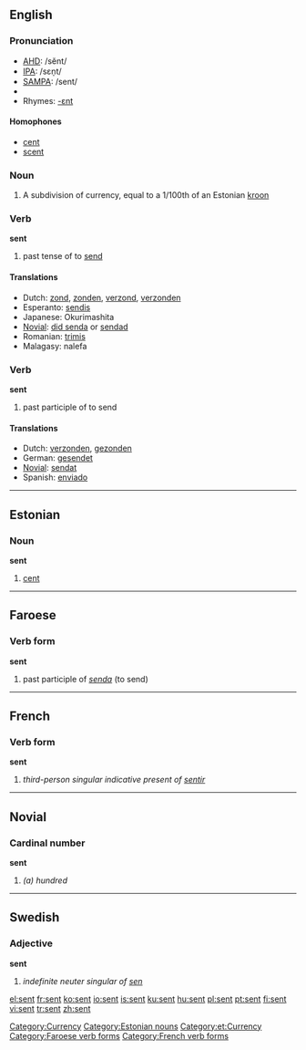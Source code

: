 ==English==

{{rank|themselves|half|certain|269|sent|keep|myself|morning}}

===Pronunciation===
* [[w:AHD|AHD]]: /sĕnt/
* [[w:IPA|IPA]]: /sɛn̩t/
* [[w:SAMPA|SAMPA]]: /sent/
*{{audio|en-us-sent.ogg|Audio (US)}}
* Rhymes: [[Rhymes:English:-ɛnt|-ɛnt]]

====Homophones====
*[[cent]]
*[[scent]]

===Noun===
{{en-noun|senti}}

# A subdivision of currency, equal to a 1/100th of an Estonian [[kroon]]
[[Category:Currency]]

===Verb===
'''sent'''

# past tense of to [[send]]

====Translations====
{{top}}
*Dutch: [[zond]], [[zonden]], [[verzond]], [[verzonden]]
*Esperanto: [[sendis]]
*Japanese: Okurimashita
*[[Novial]]: [[did senda]] or [[sendad]]
*Romanian: [[trimis]]
*Malagasy: nalefa
{{bottom}}

===Verb===
'''sent'''

# past participle of to send

====Translations====
*Dutch: [[verzonden]], [[gezonden]]
*German: [[gesendet]]
*[[Novial]]: [[sendat]]
*Spanish: [[enviado]]

----

==Estonian==

===Noun===
'''sent'''

# [[cent]]

[[Category:Estonian nouns]]
[[Category:et:Currency]]

----

==Faroese==

===Verb form===
'''sent'''

# past participle of ''[[senda]]'' (to send)

[[Category:Faroese verb forms]]

----

==French==

===Verb form===
'''sent'''

# ''third-person singular indicative present of [[sentir]]''

[[Category:French verb forms]]

----

==Novial==

===Cardinal number===
'''sent'''

# ''(a) hundred''

----

==Swedish==

===Adjective===
'''sent'''

# ''indefinite neuter singular of [[sen]]''

[[el:sent]]
[[fr:sent]]
[[ko:sent]]
[[io:sent]]
[[is:sent]]
[[ku:sent]]
[[hu:sent]]
[[pl:sent]]
[[pt:sent]]
[[fi:sent]]
[[vi:sent]]
[[tr:sent]]
[[zh:sent]]